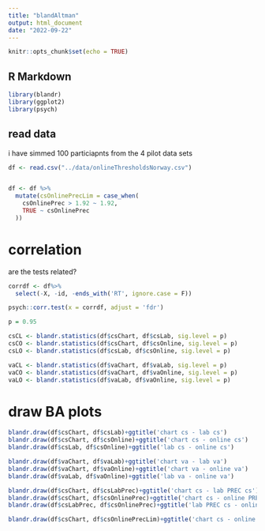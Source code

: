 ```yaml
---
title: "blandAltman"
output: html_document
date: "2022-09-22"
---
```


```r
knitr::opts_chunk$set(echo = TRUE)
```

## R Markdown


```r
library(blandr)
library(ggplot2)
library(psych)
```

## read data
i have simmed 100 particiapnts from the 4 pilot data sets
```r
df <- read.csv("../data/onlineThresholdsNorway.csv")


df <- df %>%
  mutate(csOnlinePrecLim = case_when(
    csOnlinePrec > 1.92 ~ 1.92,
    TRUE ~ csOnlinePrec
  ))
```
# correlation
are the tests related?
```r
corrdf <- df%>%
  select(-X, -id, -ends_with('RT', ignore.case = F))

psych::corr.test(x = corrdf, adjust = 'fdr')
```

```r
p = 0.95

csCL <- blandr.statistics(df$csChart, df$csLab, sig.level = p)
csCO <- blandr.statistics(df$csChart, df$csOnline, sig.level = p)
csLO <- blandr.statistics(df$csLab, df$csOnline, sig.level = p)

vaCL <- blandr.statistics(df$vaChart, df$vaLab, sig.level = p)
vaCO <- blandr.statistics(df$vaChart, df$vaOnline, sig.level = p)
vaLO <- blandr.statistics(df$vaLab, df$vaOnline, sig.level = p)
```

# draw BA plots
```r
blandr.draw(df$csChart, df$csLab)+ggtitle('chart cs - lab cs')
blandr.draw(df$csChart, df$csOnline)+ggtitle('chart cs - online cs')
blandr.draw(df$csLab, df$csOnline)+ggtitle('lab cs - online cs')

blandr.draw(df$vaChart, df$vaLab)+ggtitle('chart va - lab va')
blandr.draw(df$vaChart, df$vaOnline)+ggtitle('chart va - online va')
blandr.draw(df$vaLab, df$vaOnline)+ggtitle('lab va - online va')
```

```r
blandr.draw(df$csChart, df$csLabPrec)+ggtitle('chart cs - lab PREC cs')
blandr.draw(df$csChart, df$csOnlinePrec)+ggtitle('chart cs - online PREC cs')
blandr.draw(df$csLabPrec, df$csOnlinePrec)+ggtitle('lab PREC cs - online PREC cs')

blandr.draw(df$csChart, df$csOnlinePrecLim)+ggtitle('chart cs - online PREC LIM cs')

```
